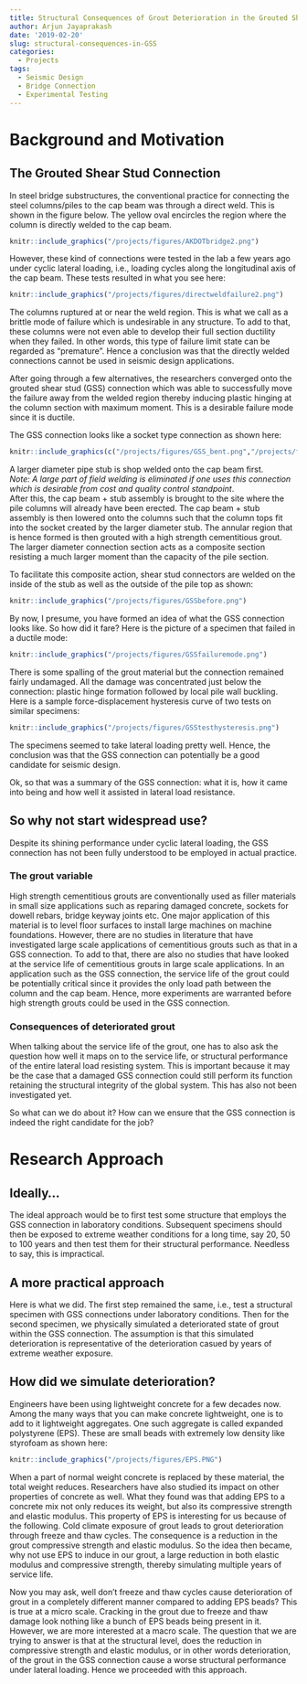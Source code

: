 ```yaml
---
title: Structural Consequences of Grout Deterioration in the Grouted Shear Stud Connections
author: Arjun Jayaprakash
date: '2019-02-20'
slug: structural-consequences-in-GSS
categories:
  - Projects
tags:
  - Seismic Design
  - Bridge Connection
  - Experimental Testing
---
```


# Background and Motivation

## The Grouted Shear Stud Connection

In steel bridge substructures, the conventional practice for connecting the steel columns/piles to the cap beam was through a direct weld. This is shown in the figure below. The yellow oval encircles the region where the column is directly welded to the cap beam.

```r
knitr::include_graphics("/projects/figures/AKDOTbridge2.png")
```

However, these kind of connections were tested in the lab a few years ago under cyclic lateral loading, i.e., loading cycles along the longitudinal axis of the cap beam. These tests resulted in what you see here:

```r
knitr::include_graphics("/projects/figures/directweldfailure2.png")
```

The columns ruptured at or near the weld region. This is what we call as a brittle mode of failure which is undesirable in any structure. To add to that, these columns were not even able to develop their full section ductility when they failed. In other words, this type of failure limit state can be regarded as "premature". Hence a conclusion was that the directly welded connections cannot be used in seismic design applications.

After going through a few alternatives, the researchers converged onto the grouted shear stud (GSS) connection which was able to successfully move the failure away from the welded region thereby inducing plastic hinging at the column section with maximum moment. This is a desirable failure mode since it is ductile. 

The GSS connection looks like a socket type connection as shown here:

```r
knitr::include_graphics(c("/projects/figures/GSS_bent.png","/projects/figures/GSSafter.png" ))
```
 
A larger diameter pipe stub is shop welded onto the cap beam first.   
_Note: A large part of field welding is eliminated if one uses this connection which is desirable from cost and quality control standpoint_.  
After this, the cap beam + stub assembly is brought to the site where the pile columns will already have been erected. The cap beam + stub assembly is then lowered onto the columns such that the column tops fit into the socket created by the larger diameter stub. The annular region that is hence formed is then grouted with a high strength cementitious grout. The larger diameter connection section acts as a composite section resisting a much larger moment than the capacity of the pile section. 

To facilitate this composite action, shear stud connectors are welded on the inside of the stub as well as the outside of the pile top as shown:

```r
knitr::include_graphics("/projects/figures/GSSbefore.png")
```

By now, I presume, you have formed an idea of what the GSS connection looks like. So how did it fare? Here is the picture of a specimen that failed in a ductile mode:

```r
knitr::include_graphics("/projects/figures/GSSfailuremode.png")
```

There is some spalling of the grout material but the connection remained fairly undamaged. All the damage was concentrated just below the connection: plastic hinge formation followed by local pile wall buckling. Here is a sample force-displacement hysteresis curve of two tests on similar specimens: 

```r
knitr::include_graphics("/projects/figures/GSStesthysteresis.png")
```

The specimens seemed to take lateral loading pretty well. Hence, the conclusion was that the GSS connection can potentially be a good candidate for seismic design.

Ok, so that was a summary of the GSS connection: what it is, how it came into being and how well it assisted in lateral load resistance. 

## So why not start widespread use?

Despite its shining performance under cyclic lateral loading, the GSS connection has not been fully understood to be employed in actual practice. 

### The grout variable

High strength cementitious grouts are conventionally used as filler materials in small size applications such as reparing damaged concrete, sockets for dowell rebars, bridge keyway joints etc. One major application of this material is to level floor surfaces to install large machines on machine foundations. However, there are no studies in literature that have investigated large scale applications of cementitious grouts such as that in a GSS connection. To add to that, there are also no studies that have looked at the service life of cementitious grouts in large scale applications. In an application such as the GSS connection, the service life of the grout could be potentially critical since it provides the only load path between the column and the cap beam. Hence, more experiments are warranted before high strength grouts could be used in the GSS connection. 

### Consequences of deteriorated grout

When talking about the service life of the grout, one has to also ask the question how well it maps on to the service life, or structural performance of the entire lateral load resisting system. This is important because it may be the case that a damaged GSS connection could still perform its function retaining the structural integrity of the global system. This has also not been investigated yet. 

So what can we do about it? How can we ensure that the GSS connection is indeed the right candidate for the job?

# Research Approach 

## Ideally...

The ideal approach would be to first test some structure that employs the GSS connection in laboratory conditions. Subsequent specimens should then be exposed to extreme weather conditions for a long time, say 20, 50 to 100 years and then test them for their structural performance. Needless to say, this is impractical.

## A more practical approach

Here is what we did. The first step remained the same, i.e., test a structural specimen with GSS connections under laboratory conditions. Then for the second specimen, we physically simulated a deteriorated state of grout within the GSS connection. The assumption is that this simulated deterioration is representative of the deterioration casued by years of extreme weather exposure. 

## How did we simulate deterioration?

Engineers have been using lightweight concrete for a few decades now. Among the many ways that you can make concrete lightweight, one is to add to it lightweight aggregates. One such aggregate is called expanded polystyrene (EPS). These are small beads with extremely low density like styrofoam as shown here:

```r
knitr::include_graphics("/projects/figures/EPS.PNG")
```

When a part of normal weight concrete is replaced by these material, the total weight reduces. Researchers have also studied its impact on other properties of concrete as well. What they found was that adding EPS to a concrete mix not only reduces its weight, but also its compressive strength and elastic modulus. This property of EPS is interesting for us because of the following. Cold climate exposure of grout leads to grout deterioration through freeze and thaw cycles. The consequence is a reduction in the grout compressive strength and elastic modulus. So the idea then became, why not use EPS to induce in our grout, a large reduction in both elastic modulus and compressive strength, thereby simulating multiple years of service life. 

Now you may ask, well don't freeze and thaw cycles cause deterioration of grout in a completely different manner compared to adding EPS beads? This is true at a micro scale. Cracking in the grout due to freeze and thaw damage look nothing like a bunch of EPS beads being present in it. However, we are more interested at a macro scale. The question that we are trying to answer is that at the structural level, does the reduction in compressive strength and elastic modulus, or in other words deterioration, of the grout in the GSS connection cause a worse structural performance under lateral loading. Hence we proceeded with this approach.

